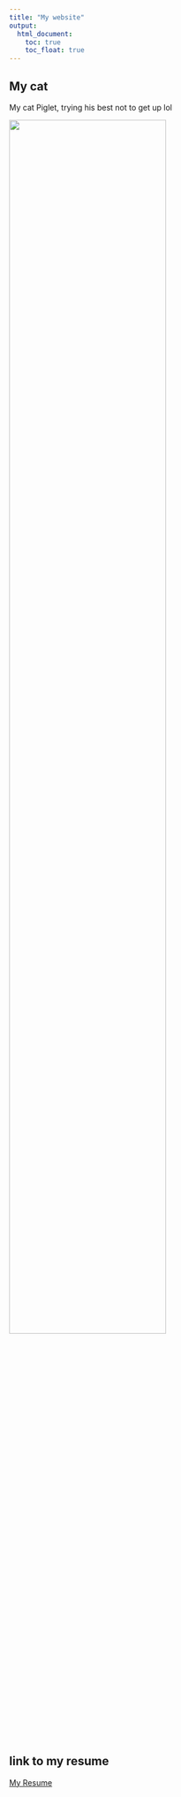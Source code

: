 ```yaml
---
title: "My website"
output: 
  html_document:
    toc: true
    toc_float: true
---
```


## My cat
My cat Piglet, trying his best not to get up lol


<img src="image/cat.jpeg" style= "width:75%">





## link to my resume
[My Resume](resume.html)
